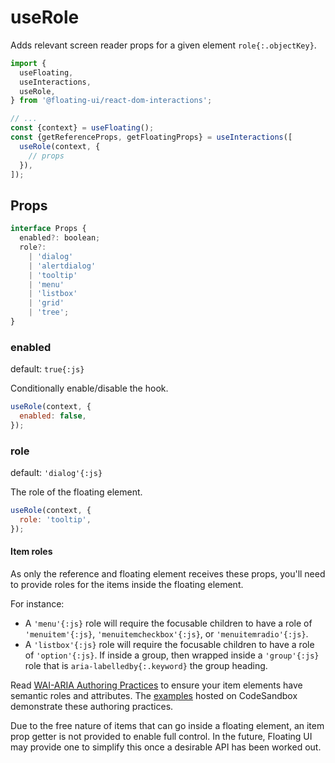 # useRole

Adds relevant screen reader props for a given element
`role{:.objectKey}`.

```js /useRole/
import {
  useFloating,
  useInteractions,
  useRole,
} from '@floating-ui/react-dom-interactions';

// ...
const {context} = useFloating();
const {getReferenceProps, getFloatingProps} = useInteractions([
  useRole(context, {
    // props
  }),
]);
```

## Props

```js
interface Props {
  enabled?: boolean;
  role?:
    | 'dialog'
    | 'alertdialog'
    | 'tooltip'
    | 'menu'
    | 'listbox'
    | 'grid'
    | 'tree';
}
```

### enabled

default: `true{:js}`

Conditionally enable/disable the hook.

```js
useRole(context, {
  enabled: false,
});
```

### role

default: `'dialog'{:js}`

The role of the floating element.

```js
useRole(context, {
  role: 'tooltip',
});
```

#### Item roles

As only the reference and floating element receives these props,
you'll need to provide roles for the items inside the floating
element.

For instance:

- A `'menu'{:js}` role will require the focusable children to
  have a role of `'menuitem'{:js}`, `'menuitemcheckbox'{:js}`, or
  `'menuitemradio'{:js}`.
- A `'listbox'{:js}` role will require the focusable children to
  have a role of `'option'{:js}`. If inside a group, then wrapped
  inside a `'group'{:js}` role that is
  `aria-labelledby{:.keyword}` the group heading.

Read
[WAI-ARIA Authoring Practices](https://www.w3.org/TR/wai-aria-practices-1.2/)
to ensure your item elements have semantic roles and attributes.
The [examples](/docs/react-dom-interactions#examples) hosted on
CodeSandbox demonstrate these authoring practices.

Due to the free nature of items that can go inside a floating
element, an item prop getter is not provided to enable full
control. In the future, Floating UI may provide one to simplify
this once a desirable API has been worked out.
